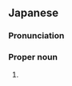==Japanese==
{{ja-kanjitab|はる|な}}

===Pronunciation===
{{ja-pron|はるな}}

===Proper noun===
{{ja-pos|proper|はるな}}

# {{given name|female|lang=ja|sort=はるな}}